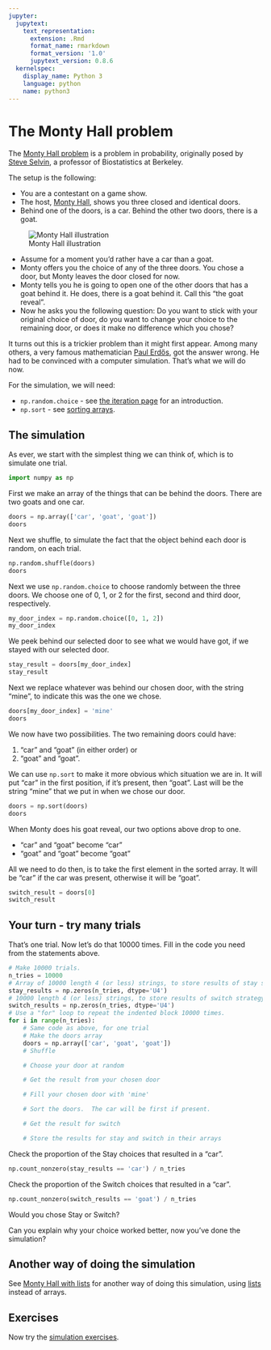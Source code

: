```yaml
---
jupyter:
  jupytext:
    text_representation:
      extension: .Rmd
      format_name: rmarkdown
      format_version: '1.0'
      jupytext_version: 0.8.6
  kernelspec:
    display_name: Python 3
    language: python
    name: python3
---
```


# The Monty Hall problem

The [Monty Hall problem](https://en.wikipedia.org/wiki/Monty_Hall_problem) is
a problem in probability, originally posed by [Steve
Selvin](https://en.wikipedia.org/wiki/Steve_Selvin), a professor of
Biostatistics at Berkeley.

The setup is the following:

* You are a contestant on a game show.
* The host, [Monty Hall](https://en.wikipedia.org/wiki/Monty_Hall), shows you
  three closed and identical doors.
* Behind one of the doors, is a car.  Behind the other two doors, there is
  a goat.

![Monty Hall illustration](../images/monty_hall_goat.png)

* Assume for a moment you'd rather have a car than a goat.
* Monty offers you the choice of any of the three doors.  You chose a door, but
  Monty leaves the door closed for now.
* Monty tells you he is going to open one of the other doors that has a goat
  behind it.  He does, there is a goat behind it.  Call this "the goat reveal".
* Now he asks you the following question:  Do you want to stick with your
  original choice of door, do you want to change your choice to the remaining
  door, or does it make no difference which you chose?

It turns out this is a trickier problem than it might first appear.  Among many
others, a very famous mathematician [Paul
Erdős](https://en.wikipedia.org/wiki/Paul_Erd%C5%91s), got the answer wrong. He
had to be convinced with a computer simulation.  That's what we will do now.

For the simulation, we will need:

* `np.random.choice` \- see [the iteration page](../arrays-iteration/iteration) for an
  introduction.
* `np.sort` \- see [sorting arrays](sorting_arrays).


## The simulation

As ever, we start with the simplest thing we can think of, which is to simulate
one trial.

```python
import numpy as np
```

First we make an array of the things that can be behind the doors.  There are two goats and one car.

```python
doors = np.array(['car', 'goat', 'goat'])
doors
```

Next we shuffle, to simulate the fact that the object behind each door is random, on each trial.

```python
np.random.shuffle(doors)
doors
```

Next we use `np.random.choice` to choose randomly between the three doors.  We
choose one of 0, 1, or 2 for the first, second and third door, respectively.

```python
my_door_index = np.random.choice([0, 1, 2])
my_door_index
```

We peek behind our selected door to see what we would have got, if we stayed with our selected door.

```python
stay_result = doors[my_door_index]
stay_result
```

Next we replace whatever was behind our chosen door, with the string "mine", to indicate this was the one we chose.

```python
doors[my_door_index] = 'mine'
doors
```

We now have two possibilities.  The two remaining doors could have:

1. "car" and "goat" (in either order) or
1. "goat" and "goat".

We can use `np.sort` to make it more obvious which situation we are in.  It
will put "car" in the first position, if it's present, then "goat". Last will
be the string "mine" that we put in when we chose our door.

```python
doors = np.sort(doors)
doors
```

When Monty does his goat reveal, our two options above drop to one.

* "car" and "goat" become "car"
* "goat" and "goat" become "goat"

All we need to do then, is to take the first element in the sorted array.  It
will be "car" if the car was present, otherwise it will be "goat".

```python
switch_result = doors[0]
switch_result
```

## Your turn - try many trials

That's one trial.   Now let's do that 10000 times.  Fill in the code you need from the statements above.

```python
# Make 10000 trials.
n_tries = 10000
# Array of 10000 length 4 (or less) strings, to store results of stay strategy
stay_results = np.zeros(n_tries, dtype='U4')
# 10000 length 4 (or less) strings, to store results of switch strategy
switch_results = np.zeros(n_tries, dtype='U4')
# Use a "for" loop to repeat the indented block 10000 times.
for i in range(n_tries):
    # Same code as above, for one trial
    # Make the doors array
    doors = np.array(['car', 'goat', 'goat'])
    # Shuffle

    # Choose your door at random

    # Get the result from your chosen door

    # Fill your chosen door with 'mine'

    # Sort the doors.  The car will be first if present.

    # Get the result for switch

    # Store the results for stay and switch in their arrays
```

Check the proportion of the Stay choices that resulted in a "car".

```python
np.count_nonzero(stay_results == 'car') / n_tries
```

Check the proportion of the Switch choices that resulted in a "car".

```python
np.count_nonzero(switch_results == 'goat') / n_tries
```

Would you chose Stay or Switch?

Can you explain why your choice worked better, now you've done the simulation?

## Another way of doing the simulation

See [Monty Hall with lists](../extra/monty_hall_lists) for another way of doing
this simulation, using [lists](../data-types/lists) instead of arrays.

## Exercises

Now try the [simulation exercises](../exercises/simulation).
